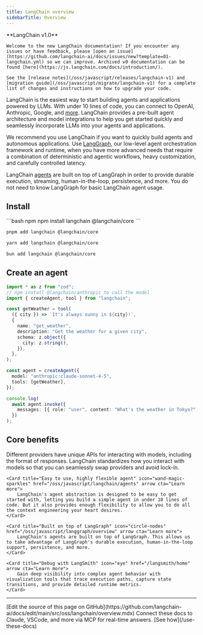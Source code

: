 ```yaml
---
title: LangChain overview
sidebarTitle: Overview
---
```




<Tip>
    **LangChain v1.0**

    Welcome to the new LangChain documentation! If you encounter any issues or have feedback, please [open an issue](https://github.com/langchain-ai/docs/issues/new?template=01-langchain.yml) so we can improve. Archived v0 documentation can be found [here](https://js.langchain.com/docs/introduction/).

    See the [release notes](/oss/javascript/releases/langchain-v1) and [migration guide](/oss/javascript/migrate/langchain-v1) for a complete list of changes and instructions on how to upgrade your code.
</Tip>


LangChain is the easiest way to start building agents and applications powered by LLMs. With under 10 lines of code, you can connect to OpenAI, Anthropic, Google, and [more](/oss/javascript/integrations/providers/overview). LangChain provides a pre-built agent architecture and model integrations to help you get started quickly and seamlessly incorporate LLMs into your agents and applications.

We recommend you use LangChain if you want to quickly build agents and autonomous applications. Use [LangGraph](/oss/javascript/langgraph/overview), our low-level agent orchestration framework and runtime, when you have more advanced needs that require a combination of deterministic and agentic workflows, heavy customization, and carefully controlled latency.

LangChain [agents](/oss/javascript/langchain/agents) are built on top of LangGraph in order to provide durable execution, streaming, human-in-the-loop, persistence, and more. You do not need to know LangGraph for basic LangChain agent usage.

## <Icon icon="download" size={20} /> Install


<CodeGroup>
```bash npm
npm install langchain @langchain/core
```

```bash pnpm
pnpm add langchain @langchain/core
```

```bash yarn
yarn add langchain @langchain/core
```

```bash bun
bun add langchain @langchain/core
```
</CodeGroup>


## <Icon icon="wand-magic-sparkles" /> Create an agent



```ts
import * as z from "zod";
// npm install @langchain/anthropic to call the model
import { createAgent, tool } from "langchain";

const getWeather = tool(
  ({ city }) => `It's always sunny in ${city}!`,
  {
    name: "get_weather",
    description: "Get the weather for a given city",
    schema: z.object({
      city: z.string(),
    }),
  },
);

const agent = createAgent({
  model: "anthropic:claude-sonnet-4-5",
  tools: [getWeather],
});

console.log(
  await agent.invoke({
    messages: [{ role: "user", content: "What's the weather in Tokyo?" }],
  })
);
```



## <Icon icon="star" size={20} /> Core benefits

<Columns cols={2}>
    <Card title="Standard model interface" icon="arrows-rotate" href="/oss/javascript/langchain/models" arrow cta="Learn more">
        Different providers have unique APIs for interacting with models, including the format of responses. LangChain standardizes how you interact with models so that you can seamlessly swap providers and avoid lock-in.
    </Card>

    <Card title="Easy to use, highly flexible agent" icon="wand-magic-sparkles" href="/oss/javascript/langchain/agents" arrow cta="Learn more">
        LangChain's agent abstraction is designed to be easy to get started with, letting you build a simple agent in under 10 lines of code. But it also provides enough flexibility to allow you to do all the context engineering your heart desires.
    </Card>

    <Card title="Built on top of LangGraph" icon="circle-nodes" href="/oss/javascript/langgraph/overview" arrow cta="Learn more">
        LangChain's agents are built on top of LangGraph. This allows us to take advantage of LangGraph's durable execution, human-in-the-loop support, persistence, and more.
    </Card>

    <Card title="Debug with LangSmith" icon="eye" href="/langsmith/home" arrow cta="Learn more">
        Gain deep visibility into complex agent behavior with visualization tools that trace execution paths, capture state transitions, and provide detailed runtime metrics.
    </Card>
</Columns>

---

<Callout icon="pen-to-square" iconType="regular">
    [Edit the source of this page on GitHub](https://github.com/langchain-ai/docs/edit/main/src/oss/langchain/overview.mdx)
</Callout>
<Tip icon="terminal" iconType="regular">
    Connect these docs to Claude, VSCode, and more via MCP for    real-time answers. [See how](/use-these-docs)
</Tip>
